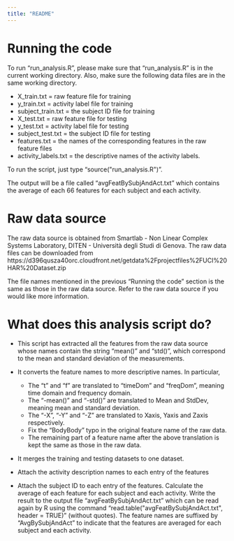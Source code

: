 ```yaml
---
title: "README"
---
```


# Running the code
To run "run_analysis.R", please make sure that "run_analysis.R" is in the current working directory. Also, make sure the following data files are in the same working directory.

* X_train.txt = raw feature file for training
* y_train.txt = activity label file for training
* subject_train.txt = the subject ID file for training
* X_test.txt = raw feature file for testing
* y_test.txt = activity label file for testing
* subject_test.txt = the subject ID file for testing
* features.txt = the names of the corresponding features in the raw feature files
* activity_labels.txt = the descriptive names of the activity labels.

To run the script, just type "source(\"run_analysis.R\")".

The output will be a file called "avgFeatBySubjAndAct.txt" which contains the average of each 66 features for each subject and each activity.

# Raw data source
The raw data source is obtained from Smartlab - Non Linear Complex Systems Laboratory, DITEN - Università degli Studi di Genova. The raw data files can be downloaded from https://d396qusza40orc.cloudfront.net/getdata%2Fprojectfiles%2FUCI%20HAR%20Dataset.zip

The file names mentioned in the previous "Running the code" section is the same as those in the raw data source. Refer to the raw data source if you would like more information.

# What does this analysis script do?
* This script has extracted all the features from the raw data source whose names contain the string "mean()" and "std()", which correspond to the mean and standard deviation of the measurements.

* It converts the feature names to more descriptive names. In particular, 
    * The "t" and "f" are translated to "timeDom" and "freqDom", meaning time domain and frequency domain.
    * The "-mean()" and "-std()" are translated to Mean and StdDev, meaning mean and standard deviation.
    * The "-X", "-Y" and "-Z" are translated to Xaxis, Yaxis and Zaxis respectively.
    * Fix the "BodyBody" typo in the original feature name of the raw data.
    * The remaining part of a feature name after the above translation is kept the same as those in the raw data.
    
* It merges the training and testing datasets to one dataset.

* Attach the activity description names to each entry of the features

* Attach the subject ID to each entry of the features. Calculate the average of each feature for each subject and each activity. Write the result to the output file "avgFeatBySubjAndAct.txt" which can be read again by R using the command "read.table(\"avgFeatBySubjAndAct.txt\", header = TRUE)" (without quotes). The feature names are suffixed by "AvgBySubjAndAct" to indicate that the features are averaged for each subject and each activity.


